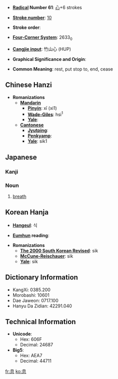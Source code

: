 * '''[[Wiktionary:Chinese radical index| Radical]] Number 61''': [[Wiktionary:Chinese radical index 心|心]]+6 strokes

* '''[[Wiktionary:Chinese total strokes index|Stroke number]]''': [[Wiktionary:Chinese total strokes index 10|10]]

* '''Stroke order''': 

* '''[[Wiktionary:Chinese four corner index|Four-Corner System]]''': 2633<sub>0</sub>

* '''[[Wiktionary:Chinese Cangjie index|Cangjie input]]''': 竹山心 (HUP)

* '''Graphical Significance and Origin''': 

* '''Common Meaning''': rest, put stop to, end, cease

== Chinese Hanzi ==

* '''Romanizations'''
** '''[[Mandarin]]'''
*** '''[[Pinyin]]''': xī (xi1)
*** '''[[Wade-Giles]]''': hsi<sup>1</sup>
*** '''[[Yale]]''': 
** '''[[Cantonese]]'''
*** '''[[Jyutping]]''':
*** '''[[Penkyamp]]''': 
*** '''[[Yale]]''': sik1

== Japanese ==
=== Kanji ===
{{kanji
|[[そく]] ([[soku]])
|[[いき]] ([[iki]]), [[やすむ]] ([[yasumu]]), [[やめる]] ([[yameru]])}}
=== Noun ===
{{janoun|[[いき]]|[[iki]]}}
# [[breath]]

== Korean Hanja ==

* '''[[Hangeul]]''': 식

* '''[[Eumhun]] reading''': 

* '''Romanizations'''
** '''[[The 2000 South Korean Revised Romanization|The 2000 South Korean Revised]]''': sik
** '''[[McCune-Reischauer]]''': sik
** '''[[Yale]]''': sik

== Dictionary Information ==

* KangXi: 0385.200
* Morobashi: 10601
* Dae Jaweon: 0717.100
* Hanyu Da Zidian: 42291.040

== Technical Information ==

* '''Unicode''':
** Hex: 606F
** Decimal: 24687
* '''Big5''':
** Hex: AEA7
** Decimal: 44711

[[fr:息]]
[[ko:息]]
